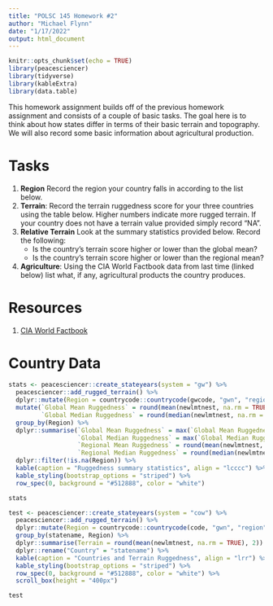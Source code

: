 ```yaml
---
title: "POLSC 145 Homework #2"
author: "Michael Flynn"
date: "1/17/2022"
output: html_document
---
```


```r
knitr::opts_chunk$set(echo = TRUE)
library(peacesciencer)
library(tidyverse)
library(kableExtra)
library(data.table)
```


This homework assignment builds off of the previous homework assignment and consists of a couple of basic tasks. The goal here is to think about how states differ in terms of their basic terrain and topography. We will also record some basic information about agricultural production.

# Tasks

1. **Region** Record the region your country falls in according to the list below.
2. **Terrain**: Record the terrain ruggedness score for your three countries using the table below. Higher numbers indicate more rugged terrain. If your country does not have a terrain value provided simply record "NA".
3. **Relative Terrain** Look at the summary statistics provided below. Record the following:
    - Is the country's terrain score higher or lower than the global mean?
    - Is the country's terrain score higher or lower than the regional mean?
4. **Agriculture**: Using the CIA World Factbook data from last time (linked below) list what, if any, agricultural products the country produces.



# Resources

1. [CIA World Factbook](https://www.cia.gov/the-world-factbook/countries/)


# Country Data

```r

stats <- peacesciencer::create_stateyears(system = "gw") %>% 
  peacesciencer::add_rugged_terrain() %>% 
  dplyr::mutate(Region = countrycode::countrycode(gwcode, "gwn", "region")) %>% 
  mutate(`Global Mean Ruggedness` = round(mean(newlmtnest, na.rm = TRUE), 2),
         `Global Median Ruggedness` = round(median(newlmtnest, na.rm = TRUE), 2)) %>% 
  group_by(Region) %>% 
  dplyr::summarise(`Global Mean Ruggedness` = max(`Global Mean Ruggedness`, na.rm = TRUE),
                   `Global Median Ruggedness` = max(`Global Median Ruggedness`, na.rm = TRUE),
                   `Regional Mean Ruggedness` = round(mean(newlmtnest, na.rm = TRUE), 2),
                   `Regional Median Ruggedness` = round(median(newlmtnest, na.rm = TRUE), 2)) %>% 
  dplyr::filter(!is.na(Region)) %>% 
  kable(caption = "Ruggedness summary statistics", align = "lcccc") %>% 
  kable_styling(bootstrap_options = "striped") %>% 
  row_spec(0, background = "#512888", color = "white") 

stats
```

```r

test <- peacesciencer::create_stateyears(system = "cow") %>% 
  peacesciencer::add_rugged_terrain() %>% 
  dplyr::mutate(Region = countrycode::countrycode(code, "gwn", "region")) %>% 
  group_by(statename, Region) %>% 
  dplyr::summarise(Terrain = round(mean(newlmtnest, na.rm = TRUE), 2)) %>% 
  dplyr::rename("Country" = "statename") %>% 
  kable(caption = "Countries and Terrain Ruggedness", align = "lrr") %>% 
  kable_styling(bootstrap_options = "striped") %>% 
  row_spec(0, background = "#512888", color = "white") %>% 
  scroll_box(height = "400px")

test
```